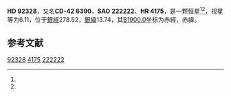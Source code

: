 {{Starbox begin
| name = HD 92328
}}
{{Starbox observe
| epoch = [[J2000.0|J2000.0]]
| constell = {{星座名待查}}<ref name=SIMBAD>{{cite web
 | url=http://simbad.u-strasbg.fr/simbad/sim-id?Ident=HR+4175
 | title =Pulsating variable Star
 | publisher=Centre de Données astronomiques de Strasbourg
 | work=SIMBAD
 | accessdate=2012-07-13}}</ref><ref name=DATA>{{cite web
 | url=http://vizier.u-strasbg.fr/viz-bin/VizieR-5?-out.add=.&-source=5050&-corr=PK=HR&-out.max=9999&HR=4175
 | title=VizieR Detailed Page
 | accessdate=2012-07-13
 | archive-date=2016-03-05
 | archive-url=https://web.archive.org/web/20160305204519/http://vizier.u-strasbg.fr/viz-bin/VizieR-5?-out.add=.&-source=5050&-corr=PK=HR&-out.max=9999&HR=4175
 | dead-url=no
 }}</ref>
| 星官 = 
| ra = {{RA|10|38|50.3}}<ref name=SIMBAD /><ref name=DATA />
| dec = {{DEC|-42|45|13}}<ref name=SIMBAD /><ref name=DATA />
| appmag_v = 6.11<ref name=SIMBAD /><ref name=DATA />
}}
{{Starbox character
| class = Am+Am:<ref name=SIMBAD /><ref name=DATA />
| b-v = 0.66<ref name=SIMBAD /><ref name=DATA />
| u-b = 0.43<ref name=SIMBAD /><ref name=DATA />
| r-i = <ref name=SIMBAD /><ref name=DATA />
| variable = 
}}
{{Starbox astrometry
| radial_v = 0.43
| prop_mo_ra = 16
| parallax = 
| p_error = 
}}
{{Starbox catalog
| names =CD-42 6390，[[SAO星表|SAO]] 222222，[[HD星表|HD]] 92328，[[HR星表|HR]] 4175}}
{{Starbox reference |Simbad=HR+4175}}
{{Starbox end}}

'''HD 92328'''，又名'''CD-42 6390'''，'''SAO 222222'''、'''HR 4175'''，是一颗恒星<ref name=SIMBAD /><ref name=DATA />，视星等为6.11，位于[[銀道座標系|銀經]]278.52，[[銀道座標系|銀緯]]13.74，其[[B1900.0|B1900.0]]坐标为赤經{{RA|10|34|26.7}}，赤緯{{DEC|-42|13.74|58}}。

== 参考文献 ==
{{reflist}}

{{star-stub}}

[[Category:HD和HDE天體|92328]]
[[Category:HR天體|4175]]
[[Category:SAO天體|222222]]